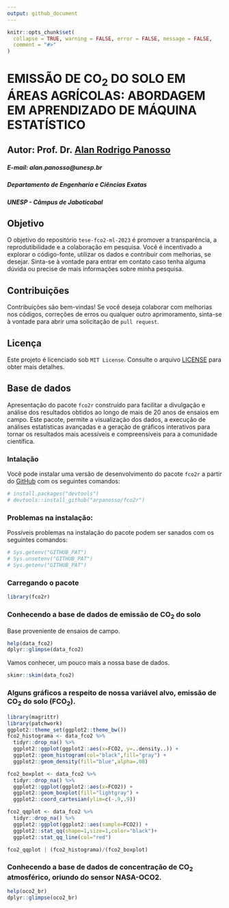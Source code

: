 ```yaml
---
output: github_document
---
```


<!-- README.md is generated from README.Rmd. Please edit that file -->

```r
knitr::opts_chunk$set(
  collapse = TRUE, warning = FALSE, error = FALSE, message = FALSE,
  comment = "#>"
)
```

# EMISSÃO DE CO~2~ DO SOLO EM ÁREAS AGRÍCOLAS: ABORDAGEM EM APRENDIZADO DE MÁQUINA ESTATÍSTICO

## Autor: Prof. Dr. [Alan Rodrigo Panosso](https://www.fcav.unesp.br/#!/alan)
##### E-mail: alan.panosso@unesp.br 
##### Departamento de Engenharia e Ciências Exatas
##### UNESP - Câmpus de Jaboticabal

## Objetivo

O objetivo do repositório `tese-fco2-ml-2023` é promover a transparência, a reprodutibilidade e a colaboração em pesquisa. Você é incentivado a explorar o código-fonte, utilizar os dados e contribuir com melhorias, se desejar. Sinta-se à vontade para entrar em contato caso tenha alguma dúvida ou precise de mais informações sobre minha pesquisa.

## Contribuições

Contribuições são bem-vindas! Se você deseja colaborar com melhorias nos códigos, correções de erros ou qualquer outro aprimoramento, sinta-se à vontade para abrir uma solicitação de `pull request`.

## Licença

Este projeto é licenciado sob `MIT License`. Consulte o arquivo [LICENSE](https://github.com/arpanosso/tese-fco2-ml-2023/blob/master/LICENSE.md) para obter mais detalhes.

## Base de dados

Apresentação do pacote `fco2r` construído para  facilitar a divulgação e análise dos resultados obtidos ao longo de mais de 20 anos de ensaios em campo. Este pacote, permite a visualização dos dados, a execução de análises estatísticas avançadas e a geração de gráficos interativos para tornar os resultados mais acessíveis e compreensíveis para a comunidade científica.

### Intalação

Você pode instalar uma versão de desenvolvimento do pacote `fco2r` a partir do [GitHub](https://github.com/) com os seguintes comandos:

```r
# install.packages("devtools")
# devtools::install_github("arpanosso/fco2r")
```

### Problemas na instalação:

Possíveis problemas na instalação do pacote podem ser sanados com os seguintes comandos:

```r
# Sys.getenv("GITHUB_PAT")
# Sys.unsetenv("GITHUB_PAT")
# Sys.getenv("GITHUB_PAT")
```

### Carregando o pacote

```r
library(fco2r)
```


### Conhecendo a base de dados de emissão de CO~2~ do solo

Base proveniente de ensaios de campo.

```r
help(data_fco2)
dplyr::glimpse(data_fco2)
```


Vamos conhecer, um pouco mais a nossa base de dados.

```r
skimr::skim(data_fco2)
```

### Alguns gráficos a respeito de nossa variável alvo, emissão de CO~2~ do solo (FCO~2~).

```r
library(magrittr)
library(patchwork)
ggplot2::theme_set(ggplot2::theme_bw())
fco2_histograma <- data_fco2 %>% 
  tidyr::drop_na() %>% 
  ggplot2::ggplot(ggplot2::aes(x=FCO2, y=..density..)) +
  ggplot2::geom_histogram(col="black",fill="gray") +
  ggplot2::geom_density(fill="blue",alpha=.08)

fco2_boxplot <- data_fco2 %>% 
  tidyr::drop_na() %>% 
  ggplot2::ggplot(ggplot2::aes(x=FCO2)) +
  ggplot2::geom_boxplot(fill="lightgray") + 
  ggplot2::coord_cartesian(ylim=c(-.9,.9))

fco2_qqplot <- data_fco2 %>% 
  tidyr::drop_na() %>% 
  ggplot2::ggplot(ggplot2::aes(sample=FCO2)) +
  ggplot2::stat_qq(shape=1,size=1,color="black")+
  ggplot2::stat_qq_line(col="red")

fco2_qqplot | (fco2_histograma)/(fco2_boxplot)
```




### Conhecendo a base de dados de concentração de CO~2~ atmosférico, oriundo do sensor NASA-OCO2.
```r
help(oco2_br)
dplyr::glimpse(oco2_br)
```




